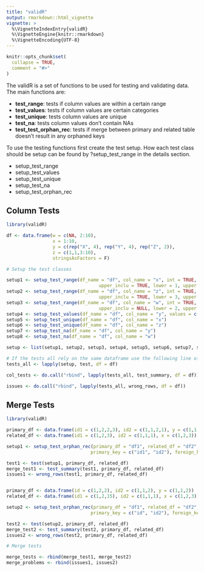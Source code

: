 ```yaml
---
title: "validR"
output: rmarkdown::html_vignette
vignette: >
  %\VignetteIndexEntry{validR}
  %\VignetteEngine{knitr::rmarkdown}
  %\VignetteEncoding{UTF-8}
---
```


```r
knitr::opts_chunk$set(
  collapse = TRUE,
  comment = "#>"
)
```

The validR is a set of functions to be used for testing and validating data. 
The main functions are:

- **test_range**: tests if column values are within a certain range
- **test_values**: tests if column values are certain categories
- **test_unique**: tests column values are unique
- **test_na**: tests column values don't contain NAs
- **test_test_orphan_rec**: tests if merge between primary and related table doesn't result in any orphaned keys

To use the testing functions first create the test setup. How each test class should be setup can be found by ?setup_test_range in the details section.

- setup_test_range
- setup_test_values
- setup_test_unique
- setup_test_na
- setup_test_orphan_rec

## Column Tests

```r

library(validR)

df <- data.frame(w = c(NA, 2:10),
                 x = 1:10, 
                 y = c(rep("X", 4), rep("Y", 4), rep("Z", 2)),
                 z = c(1,1,3:10), 
                 stringsAsFactors = F)

# Setup the test classes

setup1 <- setup_test_range(df_name = "df", col_name = "x", int = TRUE, lower_inclu = TRUE,
                                  upper_inclu = TRUE, lower = 1, upper = 10)
setup2 <- setup_test_range(df_name = "df", col_name = "z", int = TRUE, lower_inclu = TRUE,
                                  upper_inclu = TRUE, lower = 3, upper = 10)
setup3 <- setup_test_range(df_name = "df", col_name = "w", int = TRUE, lower_inclu = FALSE,
                                  upper_inclu = NULL, lower = 2, upper = NULL)
setup4 <- setup_test_values(df_name = "df", col_name = "y", values = c("X"))
setup5 <- setup_test_unique(df_name = "df", col_name = "x")
setup6 <- setup_test_unique(df_name = "df", col_name = "z")
setup7 <- setup_test_na(df_name = "df", col_name = "y")
setup8 <- setup_test_na(df_name = "df", col_name = "w")

setup <- list(setup1, setup2, setup3, setup4, setup5, setup6, setup7, setup8)

# If the tests all rely on the same dataframe use the following line of code to apply the tests
tests_all <- lapply(setup, test, df = df)

col_tests <- do.call("rbind", lapply(tests_all, test_summary, df = df))

issues <- do.call("rbind", lapply(tests_all, wrong_rows, df = df))
```

## Merge Tests

```r

library(validR)

primary_df <- data.frame(id1 = c(1,2,2,3), id2 = c(1,1,2,1), y = c(1,1,2,5))
related_df <- data.frame(id1 = c(1,2,3), id2 = c(1,1,1), x = c(1,2,3))

setup1 <- setup_test_orphan_rec(primary_df = "df1", related_df = "df2", 
                               primary_key = c("id1", "id2"), foreign_key = c("id1", "id2"))

test1 <- test(setup1, primary_df, related_df)
merge_test1 <- test_summary(test1, primary_df, related_df)
issues1 <- wrong_rows(test1, primary_df, related_df)


primary_df <- data.frame(id = c(1,2,2), id2 = c(1,1,2), y = c(1,1,2))
related_df <- data.frame(id1 = c(1,2,15), id2 = c(1,1,1), x = c(1,2,3))

setup2 <- setup_test_orphan_rec(primary_df = "df1", related_df = "df2", 
                               primary_key = c("id", "id2"), foreign_key = c("id1", "id2"))

test2 <- test(setup2, primary_df, related_df)
merge_test2 <- test_summary(test2, primary_df, related_df)
issues2 <- wrong_rows(test2, primary_df, related_df)

# Merge tests

merge_tests <- rbind(merge_test1, merge_test2)
merge_problems <- rbind(issues1, issues2)

```

